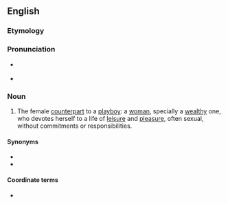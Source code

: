==English==

===Etymology===
{{compound|en|play|girl}}

===Pronunciation===
* {{a|RP}} {{IPA|en|/ˈpleɪˌɡɜːl/}}
* {{a|GenAm}} {{IPA|en|/ˈpleɪˌɡɝl/}}

===Noun===
{{en-noun}}

# The female [[counterpart]] to a [[playboy]]: a [[woman]], specially a [[wealthy]] one, who devotes herself to a life of [[leisure]] and [[pleasure]], often sexual, without commitments or responsibilities.

====Synonyms====
* {{l|en|hedonist}}
* {{l|en|valley girl}}

====Coordinate terms====
* {{l|en|playboy}}